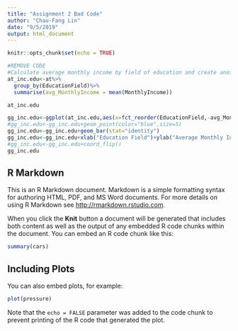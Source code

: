 ```yaml
---
title: "Assignment 2 Bad Code"
author: "Chau-Fang Lin"
date: "9/5/2019"
output: html_document
---
```


```r
knitr::opts_chunk$set(echo = TRUE)
```

```r


#REMOVE CODE
#Calculate average monthly income by field of education and create another variable "avg_MonthlyIncome" to store this data
at_inc.edu<-at%>%
  group_by(EducationField)%>%
  summarise(avg_MonthlyIncome = mean(MonthlyIncome))

at_inc.edu

gg_inc.edu<-ggplot(at_inc.edu,aes(x=fct_reorder(EducationField,-avg_MonthlyIncome),y=avg_MonthlyIncome))
#gg_inc.edu<-gg_inc.edu+geom_point(color="blue",size=5)
gg_inc.edu<-gg_inc.edu+geom_bar(stat="identity")
gg_inc.edu<-gg_inc.edu+xlab("Education Field")+ylab("Average Monthly Income")
#gg_inc.edu<-gg_inc.edu+coord_flip()
gg_inc.edu


```

## R Markdown

This is an R Markdown document. Markdown is a simple formatting syntax for authoring HTML, PDF, and MS Word documents. For more details on using R Markdown see <http://rmarkdown.rstudio.com>.

When you click the **Knit** button a document will be generated that includes both content as well as the output of any embedded R code chunks within the document. You can embed an R code chunk like this:

```r
summary(cars)
```

## Including Plots

You can also embed plots, for example:

```r
plot(pressure)
```

Note that the `echo = FALSE` parameter was added to the code chunk to prevent printing of the R code that generated the plot.
